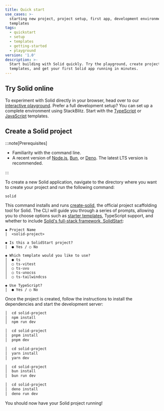```yaml
---
title: Quick start
use_cases: >-
  starting new project, project setup, first app, development environment,
  templates
tags:
  - quickstart
  - setup
  - templates
  - getting-started
  - playground
version: '1.0'
description: >-
  Start building with Solid quickly. Try the playground, create projects with
  templates, and get your first Solid app running in minutes.
---
```


## Try Solid online

To experiment with Solid directly in your browser, head over to our [interactive playground](https://playground.solidjs.com/).
Prefer a full development setup? You can set up a complete environment using StackBlitz.
Start with the [TypeScript](https://stackblitz.com/github/solidjs/templates/tree/master/ts) or [JavaScript](https://stackblitz.com/github/solidjs/templates/tree/master/js) templates.

## Create a Solid project

:::note[Prerequisites]

- Familiarity with the command line.
- A recent version of [Node.js](https://nodejs.org/en), [Bun](https://bun.sh/), or [Deno](https://deno.com/).
  The latest LTS version is recommended.

:::

To create a new Solid application, navigate to the directory where you want to create your project and run the following command:

```package-create
solid
```

This command installs and runs [create-solid](https://github.com/solidjs-community/solid-cli/tree/main/packages/create-solid), the official project scaffolding tool for Solid.
The CLI will guide you through a series of prompts, allowing you to choose options such as [starter templates](https://github.com/solidjs/templates), TypeScript support, and whether to include [Solid's full-stack framework, SolidStart](/solid-start):

```shell
◆ Project Name
|  <solid-project>

◆ Is this a SolidStart project?
|  ● Yes / ○ No

◆ Which template would you like to use?
│  ● ts
│  ○ ts-vitest
│  ○ ts-uvu
│  ○ ts-unocss
│  ○ ts-tailwindcss

◆ Use TypeScript?
│  ● Yes / ○ No
```

Once the project is created, follow the instructions to install the dependencies and start the development server:

```sh title="npm" tab="package-manager"
│  cd solid-project
│  npm install
│  npm run dev
```

```sh title="pnpm" tab="package-manager"
│  cd solid-project
│  pnpm install
│  pnpm dev
```

```sh title="yarn" tab="package-manager"
│  cd solid-project
│  yarn install
│  yarn dev
```

```sh title="bun" tab="package-manager"
│  cd solid-project
│  bun install
│  bun run dev
```

```sh title="deno" tab="package-manager"
│  cd solid-project
│  deno install
│  deno run dev
```

You should now have your Solid project running!
